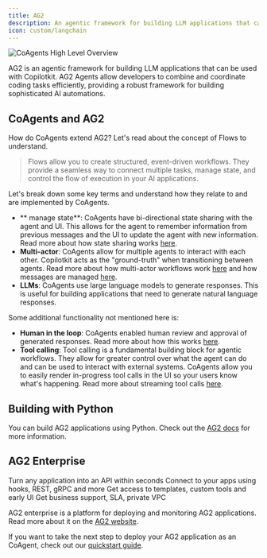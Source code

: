 ```yaml
---
title: AG2
description: An agentic framework for building LLM applications that can be used with Copilotkit.
icon: custom/langchain
---
```


<Frame>
  <img
    src="/images/coagents/coagents-highlevel-overview.png"
    alt="CoAgents High Level Overview"
    className="mb-10"
  />
</Frame>

AG2 is an agentic framework for building LLM applications that can be used with Copilotkit. AG2 Agents allow developers
to combine and coordinate coding tasks efficiently, providing a robust framework for building sophisticated AI automations.

## CoAgents and AG2

How do CoAgents extend AG2? Let's read about the concept of Flows to understand.

> Flows allow you to create structured, event-driven workflows. They provide a seamless way to connect multiple tasks, manage state, and control the flow of execution in your AI applications.

Let's break down some key terms and understand how they relate to and are implemented by CoAgents.

- ** manage state**: CoAgents have bi-directional state sharing with the agent and UI. This allows for the agent to remember
  information from previous messages and the UI to update the agent with new information. Read more about how state sharing works
  [here](/ag2/shared-state).
- **Multi-actor**: CoAgents allow for multiple agents to interact with each other. Copilotkit acts as the "ground-truth"
  when transitioning between agents. Read more about how multi-actor workflows work [here](/ag2/multi-agent-flows)
  and how messages are managed [here](/ag2/concepts/message-management).
- **LLMs**: CoAgents use large language models to generate responses. This is useful for building applications that need to
  generate natural language responses.

Some additional functionality not mentioned here is:

- **Human in the loop**: CoAgents enabled human review and approval of generated responses. Read more about how this works
  [here](/ag2/human-in-the-loop).
- **Tool calling**: Tool calling is a fundamental building block for agentic workflows. They allow for greater control over what
  the agent can do and can be used to interact with external systems. CoAgents allow you to easily render in-progress
  tool calls in the UI so your users know what's happening. Read more about streaming tool calls [here](/ag2/shared-state/predictive-state-updates).

## Building with Python

You can build AG2 applications using Python. Check out the [AG2 docs](https://docs.ag2.ai/introduction) for more information.

## AG2 Enterprise

Turn any application into an API within seconds
Connect to your apps using hooks, REST, gRPC and more
Get access to templates, custom tools and early UI
Get business support, SLA, private VPC

AG2 enterprise is a platform for deploying and monitoring AG2 applications. Read more about it on the
[AG2 website](https://www.ag2.ai/enterprise).

If you want to take the next step to deploy your AG2 application as an CoAgent, check out our [quickstart guide](/ag2/quickstart/ag2). 